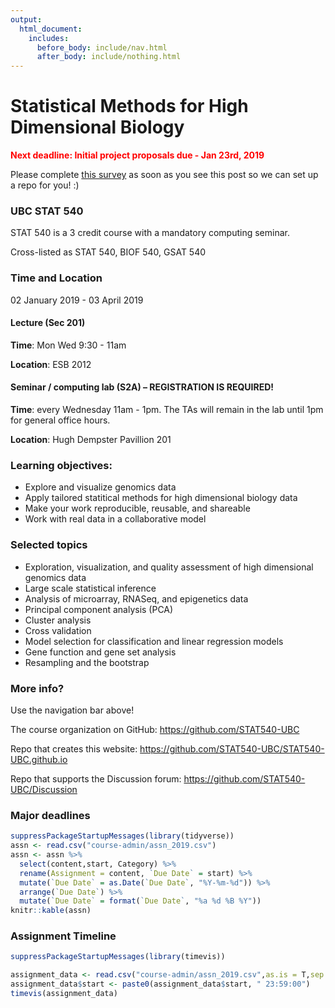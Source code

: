 ```yaml
---
output:
  html_document:
    includes:
      before_body: include/nav.html
      after_body: include/nothing.html
---
```



# Statistical Methods for High Dimensional Biology
<span style="color: red">**Next deadline: Initial project proposals due - Jan 23rd, 2019**</span>

Please complete <span style="color: blue">[this survey](https://docs.google.com/forms/d/e/1FAIpQLSd8WlRLiBRaNrNk5PEY87nLkEPjZ60BcdTMUU0JAQRyMkkNsg/viewform?usp=sf_link)</span> as soon as you see this post so we can set up a repo for you! :) 

### UBC STAT 540

STAT 540 is a 3 credit course with a mandatory computing seminar.

Cross-listed as STAT 540, BIOF 540, GSAT 540

### Time and Location

02 January 2019 - 03 April 2019

#### Lecture (Sec 201)

**Time**: Mon Wed 9:30 - 11am

**Location**: ESB 2012

#### Seminar / computing lab (S2A) -- REGISTRATION IS REQUIRED!

**Time**: every Wednesday 11am - 1pm. The TAs will remain in the lab until 1pm for general office hours.

**Location**: Hugh Dempster Pavillion 201

### Learning objectives:

  * Explore and visualize genomics data
  * Apply tailored statitical methods for high dimensional biology data
  * Make your work reproducible, reusable, and shareable
  * Work with real data in a collaborative model

### Selected topics

  * Exploration, visualization, and quality assessment of high dimensional genomics data
  * Large scale statistical inference
  * Analysis of microarray, RNASeq, and epigenetics data
  * Principal component analysis (PCA)
  * Cluster analysis
  * Cross validation
  * Model selection for classification and linear regression models
  * Gene function and gene set analysis
  * Resampling and the bootstrap

### More info?

Use the navigation bar above!

The course organization on GitHub: <https://github.com/STAT540-UBC>  

Repo that creates this website: <https://github.com/STAT540-UBC/STAT540-UBC.github.io>

Repo that supports the Discussion forum: <https://github.com/STAT540-UBC/Discussion>

### Major deadlines
```r
suppressPackageStartupMessages(library(tidyverse))
assn <- read.csv("course-admin/assn_2019.csv")
assn <- assn %>% 
  select(content,start, Category) %>%
  rename(Assignment = content, `Due Date` = start) %>%
  mutate(`Due Date` = as.Date(`Due Date`, "%Y-%m-%d")) %>%
  arrange(`Due Date`) %>% 
  mutate(`Due Date` = format(`Due Date`, "%a %d %B %Y"))
knitr::kable(assn)
```

### Assignment Timeline

```r
suppressPackageStartupMessages(library(timevis))

assignment_data <- read.csv("course-admin/assn_2019.csv",as.is = T,sep = ",")
assignment_data$start <- paste0(assignment_data$start, " 23:59:00")
timevis(assignment_data)
```

